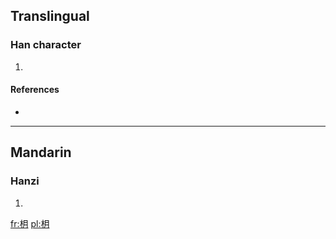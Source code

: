 ==Translingual==

===Han character===
{{Han char|rn=75|rad=木|as=04|sn=8|four=|canj=木月 (DB), X木月 (XDB)}}

# {{defn|Han|sort=木04}}

====References====
* {{Han ref|kx=0514.190|dkj=14521|dj=0902.050|hdz=21173.090|uh=6782|ud=26498}}

----

==Mandarin==

===Hanzi===
{{cmn-hanzi|pin=[[yuè]] ([[yue4]])|wg=yüeh<sup>4</sup>}}

# {{defn|lang=cmn|sort=木04}}

[[fr:枂]]
[[pl:枂]]